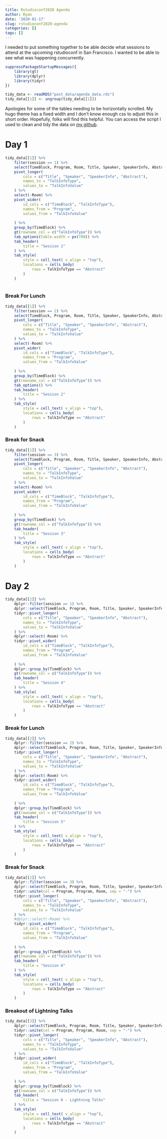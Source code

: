 ```yaml
---
title: Rstudioconf2020 Agenda
author: Ryan
date: '2020-01-17'
slug: rstudioconf2020-agenda
categories: []
tags: []
---
```


I needed to put something together to be able decide what sessions to attend at
the upcoming rstudioconf in San Francisco. I wanted to be able to see what was
happening concurrently. 

<!--more-->

```r
suppressPackageStartupMessages({
    library(gt)
    library(dplyr)
    library(tidyr)
})

tidy_data <- readRDS("post_data/agenda_data.rds")
tidy_data[[1]] <- ungroup(tidy_data[[1]])
```

Apologies for some of the tables needing to be horizontally scrolled. My hugo
theme has a fixed width and I don't know enough css to adjust this in short order.
Hopefully, folks will find this helpful. You can access the script I used to 
clean and tidy the data on [my github](https://github.com/actuarialvoodoo/rstudioconf2020-agenda).


# Day 1


```r

tidy_data[[1]] %>% 
    filter(session == 1) %>%
    select(TimeBlock, Program, Room, Title, Speaker, SpeakerInfo, Abstract) %>%
    pivot_longer(
        cols = c("Title", "Speaker", "SpeakerInfo", "Abstract"), 
        names_to = "TalkInfoType", 
        values_to = "TalkInfoValue"
    ) %>%
    select(-Room) %>%
    pivot_wider(
        id_cols = c("TimeBlock", "TalkInfoType"),
        names_from = "Program",
        values_from = "TalkInfoValue"
        
    ) %>%
    group_by(TimeBlock) %>%
    gt(rowname_col = c("TalkInfoType")) %>%
    tab_options(table.width = px(700)) %>%
    tab_header(
        title = "Session 1"
    ) %>%
    tab_style(
        style = cell_text( v_align = "top"),
        locations = cells_body(
            rows = TalkInfoType == "Abstract"
        )
    )
    
```


### Break For Lunch


```r
tidy_data[[1]] %>% 
    filter(session == 2) %>%
    select(TimeBlock, Program, Room, Title, Speaker, SpeakerInfo, Abstract) %>%
    pivot_longer(
        cols = c("Title", "Speaker", "SpeakerInfo", "Abstract"), 
        names_to = "TalkInfoType", 
        values_to = "TalkInfoValue"
    ) %>%
    select(-Room) %>%
    pivot_wider(
        id_cols = c("TimeBlock", "TalkInfoType"),
        names_from = "Program",
        values_from = "TalkInfoValue"
        
    ) %>%
    group_by(TimeBlock) %>%
    gt(rowname_col = c("TalkInfoType")) %>%
    tab_options() %>%
    tab_header(
        title = "Session 2"
    ) %>%
    tab_style(
        style = cell_text( v_align = "top"),
        locations = cells_body(
            rows = TalkInfoType == "Abstract"
        )
    )

```


### Break for Snack


```r
tidy_data[[1]] %>% 
    filter(session == 3) %>%
    select(TimeBlock, Program, Room, Title, Speaker, SpeakerInfo, Abstract) %>%
    pivot_longer(
        cols = c("Title", "Speaker", "SpeakerInfo", "Abstract"), 
        names_to = "TalkInfoType", 
        values_to = "TalkInfoValue"
    ) %>%
    select(-Room) %>%
    pivot_wider(
        id_cols = c("TimeBlock", "TalkInfoType"),
        names_from = "Program",
        values_from = "TalkInfoValue"
        
    ) %>%
    group_by(TimeBlock) %>%
    gt(rowname_col = c("TalkInfoType")) %>%
    tab_header(
        title = "Session 3"
    ) %>%
    tab_style(
        style = cell_text( v_align = "top"),
        locations = cells_body(
            rows = TalkInfoType == "Abstract"
        )
    )

```


# Day 2

```r
tidy_data[[2]] %>% 
    dplyr::filter(session == 1) %>%
    dplyr::select(TimeBlock, Program, Room, Title, Speaker, SpeakerInfo, Abstract) %>%
    tidyr::pivot_longer(
        cols = c("Title", "Speaker", "SpeakerInfo", "Abstract"), 
        names_to = "TalkInfoType", 
        values_to = "TalkInfoValue"
    ) %>%
    dplyr::select(-Room) %>%
    tidyr::pivot_wider(
        id_cols = c("TimeBlock", "TalkInfoType"),
        names_from = "Program",
        values_from = "TalkInfoValue"
        
    ) %>%
    dplyr::group_by(TimeBlock) %>%
    gt(rowname_col = c("TalkInfoType")) %>%
    tab_header(
        title = "Session 4"
    ) %>%
    tab_style(
        style = cell_text( v_align = "top"),
        locations = cells_body(
            rows = TalkInfoType == "Abstract"
        )
    )

```


### Break for Lunch


```r
tidy_data[[2]] %>% 
    dplyr::filter(session == 2) %>%
    dplyr::select(TimeBlock, Program, Room, Title, Speaker, SpeakerInfo, Abstract) %>%
    tidyr::pivot_longer(
        cols = c("Title", "Speaker", "SpeakerInfo", "Abstract"), 
        names_to = "TalkInfoType", 
        values_to = "TalkInfoValue"
    ) %>%
    dplyr::select(-Room) %>%
    tidyr::pivot_wider(
        id_cols = c("TimeBlock", "TalkInfoType"),
        names_from = "Program",
        values_from = "TalkInfoValue"
        
    ) %>%
    dplyr::group_by(TimeBlock) %>%
    gt(rowname_col = c("TalkInfoType")) %>%
    tab_header(
        title = "Session 5"
    ) %>%
    tab_style(
        style = cell_text( v_align = "top"),
        locations = cells_body(
            rows = TalkInfoType == "Abstract"
        )
    )

```


### Break for Snack


```r
tidy_data[[2]] %>% 
    dplyr::filter(session == 3) %>%
    dplyr::select(TimeBlock, Program, Room, Title, Speaker, SpeakerInfo, Abstract) %>%
    tidyr::unite(col = Program, Program, Room, sep = "-") %>%
    tidyr::pivot_longer(
        cols = c("Title", "Speaker", "SpeakerInfo", "Abstract"), 
        names_to = "TalkInfoType", 
        values_to = "TalkInfoValue"
    ) %>%
    #dplyr::select(-Room) %>%
    tidyr::pivot_wider(
        id_cols = c("TimeBlock", "TalkInfoType"),
        names_from = "Program",
        values_from = "TalkInfoValue"
        
    ) %>%
    dplyr::group_by(TimeBlock) %>%
    gt(rowname_col = c("TalkInfoType")) %>%
    tab_header(
        title = "Session 6"
    ) %>%
    tab_style(
        style = cell_text( v_align = "top"),
        locations = cells_body(
            rows = TalkInfoType == "Abstract"
        )
    )

```


### Breakout of Lightning Talks

```r
tidy_data[[3]] %>% 
    dplyr::select(TimeBlock, Program, Room, Title, Speaker, SpeakerInfo, Abstract) %>%
    tidyr::unite(col = Program, Program, Room, sep = "-") %>%
    tidyr::pivot_longer(
        cols = c("Title", "Speaker", "SpeakerInfo", "Abstract"), 
        names_to = "TalkInfoType", 
        values_to = "TalkInfoValue"
    ) %>%
    tidyr::pivot_wider(
        id_cols = c("TimeBlock", "TalkInfoType"),
        names_from = "Program",
        values_from = "TalkInfoValue"
        
    ) %>%
    dplyr::group_by(TimeBlock) %>%
    gt(rowname_col = c("TalkInfoType")) %>%
    tab_header(
        title = "Session 6 - Lightning Talks"
    ) %>%
    tab_style(
        style = cell_text( v_align = "top"),
        locations = cells_body(
            rows = TalkInfoType == "Abstract"
        )
    )

```